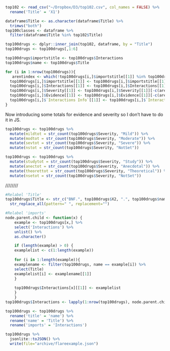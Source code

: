 
```r
top102 <- read_csv("~/Dropbox/D3/top102.csv", col_names = FALSE) %>%
  rename('Title' = 'X1')
```

```r
dataframe$Title <- as.character(dataframe$Title) %>%
  trimws("both")
top100classes <- dataframe %>%
  filter(dataframe$Title %in% top102$Title)
```

```r
top100drugs <- dplyr::inner_join(top102, dataframe, by = "Title")
top100drugs <- top100drugs[,1:6]

top100drugs$importstitle <- top100drugs$Interactions
top100drugs$name <- top100drugs$Title
```

```r
for (i in 1:nrow(top100drugs)){
   arentindex <- which(!top100drugs[i,]$importstitle[[1]] %in% top100drugs$Title)
  top100drugs[i,]$importstitle[[1]] <- top100drugs[i,]$importstitle[[1]][-c(arentindex)]
  top100drugs[i,]$Interactions[[1]] <- top100drugs[i,]$Interactions[[1]][-c(arentindex)]
  top100drugs[i,]$Severity[[1]] <- top100drugs[i,]$Severity[[1]][-c(arentindex)]
  top100drugs[i,]$Evidence[[1]] <- top100drugs[i,]$Evidence[[1]][-c(arentindex)]
  top100drugs[i,]$`Interactions Info`[[1]] <- top100drugs[i,]$`Interactions Info`[[1]][-c(arentindex)]
}
```

Now introducing some totals for evidence and severity so I don't have to do it in JS.
```r
top100drugs <- top100drugs %>%
  mutate(mildtot = str_count(top100drugs$Severity, "Mild")) %>%
  mutate(modtot = str_count(top100drugs$Severity, "Moderate")) %>%
  mutate(sevtot = str_count(top100drugs$Severity, "Severe")) %>%
  mutate(nstot = str_count(top100drugs$Severity, "NotSet"))

top100drugs <- top100drugs %>%
  mutate(studytot = str_count(top100drugs$Severity, "Study")) %>%
  mutate(anectot = str_count(top100drugs$Severity, "Anecdotal")) %>%
  mutate(theorettot = str_count(top100drugs$Severity, "Theoretical")) %>%
  mutate(nsetot = str_count(top100drugs$Severity, "NotSet"))
```
////////

```r
#Relabel 'Title'
top100drugs$Title <- str_c("BNF.", top100drugs$X2, ".", top100drugs$name) %>%
  str_replace_all(pattern=" ", replacement="")

#Relabel 'imports'
node.parent.child <- function(x) {
    example <- top100drugs[x,] %>%
    select('Interactions') %>%
    unlist() %>%
    as.character() 

    if (length(example) > 0) {
    examplelist <- c(1:length(example))
    
    for (i in 1:length(example)){
    examplename <- filter(top100drugs, name == example[i]) %>%
    select(Title)
    examplelist[i] <- examplename[[1]]
    }
    
    top100drugs$Interactions[x][[1]] <- examplelist
    }
    }
top100drugs$Interactions <- lapply(1:nrow(top100drugs), node.parent.child)
```

```r
top100drugs <- top100drugs %>%
  rename('title' = 'name') %>%
  rename('name' = 'Title') %>%
  rename('imports' = 'Interactions')
```

```r
top100drugs %>%
  jsonlite::toJSON() %>%
  write(file="archive/flareexample.json")
```

